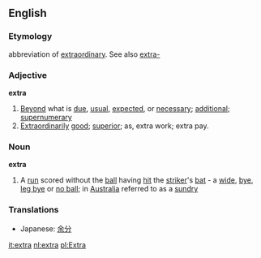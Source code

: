 ==English==
=== Etymology ===
abbreviation of [[extraordinary]]. See also [[extra-]]

===Adjective===
'''extra'''
# [[Beyond]] what is [[due]], [[usual]], [[expect]]ed, or [[necessary]]; [[additional]]; [[supernumerary]]
# [[Extraordinarily]] [[good]]; [[superior]]; as, extra work; extra pay.

===Noun===
'''extra'''

# {{Cricket}} A [[run]] scored without the [[ball]] having [[hit]] the [[striker]]'s [[bat]] - a [[wide]], [[bye]], [[leg bye]] or [[no ball]]; in [[Australia]] referred to as a [[sundry]]

<!-- not sure if this is for the adj or the noun -->
===Translations===
*Japanese: [[余分]]

[[it:extra]]
[[nl:extra]]
[[pl:Extra]]